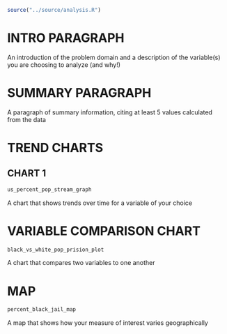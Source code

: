 ```r
source("../source/analysis.R")
```

# INTRO PARAGRAPH

An introduction of the problem domain and a description of the variable(s) you are choosing to analyze (and why!)

# SUMMARY PARAGRAPH

A paragraph of summary information, citing at least 5 values calculated from the data

# TREND CHARTS

## CHART 1
```r
us_percent_pop_stream_graph
```

A chart that shows trends over time for a variable of your choice

# VARIABLE COMPARISON CHART

```r
black_vs_white_pop_prision_plot
```

A chart that compares two variables to one another

# MAP

```r
percent_black_jail_map
```

A map that shows how your measure of interest varies geographically